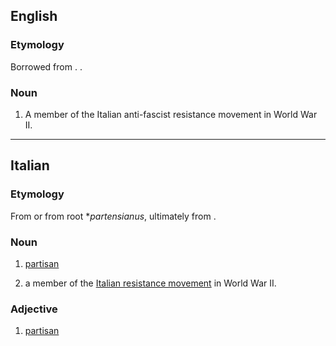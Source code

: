 ==English==

===Etymology===
Borrowed from {{bor|en|it|partigiano||partisan}}. {{doublet|en|partisan}}.

===Noun===
{{en-noun|s|partigiani}}

# {{lb|en|historical}} A member of the Italian anti-fascist resistance movement in World War II.

----

==Italian==

===Etymology===
From {{m|it|parte}} or from {{etyl|la|it}} root *''partensianus'', ultimately from {{m|la|pars}}.

===Noun===
{{it-noun|m|f=partigiana}}

# [[partisan]]
# {{lb|it|by [[antonomasia]]}} a member of the [[w:Italian resistance movement|Italian resistance movement]] in World War II.

===Adjective===
{{it-adj|partigian}}

# [[partisan]]